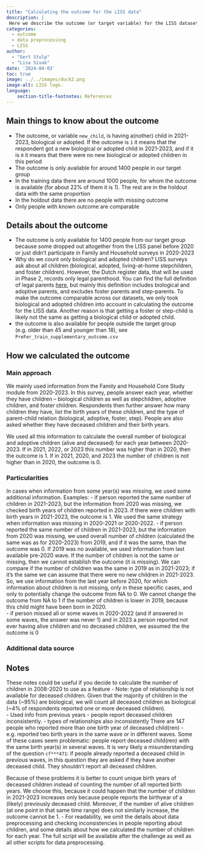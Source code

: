 ```yaml
---
title: "Calculating the outcome for the LISS data"
description: |
 Here we describe the outcome (or target variable) for the LISS dataset and how we calculated it.
categories:
  - outcome
  - data preprocessing
  - LISS
author: 
  - "Gert Stulp"
  - "Lisa Sivak"
date: '2024-04-03'
toc: true
image: ../../images/duck2.png
image-alt: LISS logo. 
language: 
    section-title-footnotes: References
---
```


## Main things to know about the outcome

- The outcome, or variable `new_child`, is having a(nother) child in 2021-2023, biological or adopted. If the outcome is `1` it means that the respondent got a new biological or adopted child in 2021-2023, and if it is `0` it means that there were no new biological or adopted children in this period  
- The outcome is only available for around 1400 people in our target group  
- In the training data there are around 1000 people, for whom the outcome is available (for about 22% of them it is 1). The rest are in the holdout data with the same proportion  
- In the holdout data there are no people with missing outcome  
- Only people with known outcome are comparable  

## Details about the outcome
- The outcome is only available for 1400 people from our target group because some dropped out altogether from the LISS panel before 2020 or just didn't participate in Family and Household surveys in 2020-2023  
- Why do we count only biological and adopted children? LISS surveys ask about all children (biological, adopted, living-at-home stepchildren, and foster children). However, the Dutch register data, that will be used in Phase 2, records only legal parenthood. You can find the full definition of legal parents [here](https://www.rijksoverheid.nl/onderwerpen/ouderlijk-gezag/vraag-en-antwoord/biologisch-juridisch-ouderschap), but mainly this definition includes biological and adoptive parents, and excludes foster parents and step-parents. To make the outcome comparable across our datasets, we only took biological and adopted children into account in calculating the outcome for the LISS data. Another reason is that getting a foster or step-child is likely not the same as getting a biological child or adopted child. 
- the outcome is also available for people outside the target group (e.g. older than 45 and younger than 18), see `PreFer_train_supplementary_outcome.csv`


## How we calculated the outcome
### Main approach
We mainly used information from the Family and Household Core Study module from 2020-2023. In this survey, people answer each year, whether they have children – biological children as well as stepchildren, adoptive children, and foster children. Respondents then further answer how many children they have, list the birth years of these children, and the type of parent-child relation (biological, adoptive, foster, step). People are also asked whether they have deceased children and their birth years.  

We used all this information to calculate the overall number of biological and adoptive children (alive and deceased) for each year between 2020-2023. If in 2021, 2022, or 2023 this number was higher than in 2020, then the outcome is 1. If in 2021, 2020, and 2023 the number of children is not higher than in 2020, the outcome is 0. 

### Particularities
In cases when information from some year(s) was missing, we used some additional information. Examples: 
- if person reported the same number of children in 2021-2023, but the information from 2020 was missing, we checked birth years of children reported in 2023. If there were children with birth years in 2021-2023, the outcome is 1. We used the same strategy when information was missing in 2020-2021 or 2020-2022. 
- if person reported the same number of children in 2021-2023, but the information from 2020 was missing, we used overall number of children (calculated the same was as for 2020-2023) from 2019, and if it was the same, than the outcome was 0. If 2019 was no available, we used information from last available pre-2020 wave. If the number of children is not the same or missing, then we cannot establish the outcome (it is missing). We can compare if the number of children was the same in 2019 as in 2021-2023; if it's the same we can assume that there were no new children in 2021-2023. So, we use information from the last year before 2020, for which information about children is not missing, only in these specific cases, and only to potentially change the outcome from NA to 0. We cannot change the outcome from NA to 1 if the number of children is lower in 2019, because this child might have been born in 2020.  
- if person missed all or some waves in 2020-2022 (and if answered in some waves, the answer was never 1) and in 2023 a person reported not ever having alive children and no deceased children, we assumed the the outcome is 0





### Additional data source


## Notes
These notes could be useful if you decide to calculate the number of children in 2008-2020 to use as a feature
- Note: type of relationship is not available for deceased children. Given that the majority of children in the data (~95%) are biological, we will count all deceased children as biological (~4% of respondents reported one or more deceased children).   
- Used info from previous years
- people report deceased children inconsistently. 
- types of relationships also inconsistently
There are 147 people who reported more than one birth year of deceased child(ren) - e.g. reported two birth years in the same wave or in different waves. Some of these cases seem problematic: people report deceased child(ren) with the same birth year(s) in several waves. It is very likely a misunderstanding of the question `cf***471`: if people already reported a deceased child in previous waves, in this question they are asked if they have another deceased child. They shouldn't report all deceased children. 

Because of these problems it is better to count unique birth years of deceased children instead of counting the number of all reported birth years. We choose this, because it could happen that the number of children in 2021-2023 increases only because people reports the birthyear of a (likely) previously deceased child. Moreover, if the number of alive children (at one point in that same time range) does not similarly increase, the outcome cannot be 1. 
- For readability, we omit the details about data preprocessing and checking inconsistencies in people reporting about children, and some details about how we calculated the number of children for each year. The full script will be available after the challenge as well as all other scripts for data preprocessing.  


